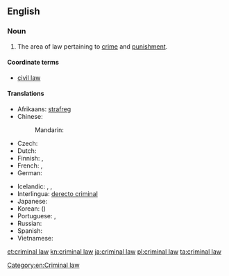 ==English==
{{wikipedia}}

===Noun===
{{en-noun|sg=[[criminal]] [[law]]}}

# {{legal}} The area of law pertaining to [[crime]] and [[punishment]].

====Coordinate terms====
* [[civil law]]

====Translations====
{{trans-top|area of law}}
* Afrikaans: [[strafreg]]
* Chinese:
*: Mandarin: {{t|zh|刑法|tr=xíngfǎ|sc=Hani}}
* Czech: {{t-|cs|trestní právo|n}}
* Dutch: {{t+|nl|strafrecht|n}}
* Finnish: {{t-|fi|rikosoikeus}}, {{t-|fi|rikoslaki}}
* French: {{t|fr|droit pénal|m}}, {{t|fr|droit criminel|m}}
* German: {{t-|de|Strafrecht|n}}
{{trans-mid}}
* Icelandic: {{t|is|hegningarlög|n|p}},  {{t|is|refsilög|n|p}},  {{t|is|refsiréttur|m}}
* Interlingua: [[derecto criminal]]
* Japanese: {{t|ja|刑法|tr=[[けいほう]] keihō|sc=Jpan}}
* Korean: {{t|ko|형법|tr=hyeongbeop|sc=Kore}} ({{t|ko|刑法|sc=Kore}})
* Portuguese: {{t|pt|direito penal|m}}, {{t|pt|direito criminal|m}}
* Russian: {{t|ru|уголовное право|n|tr=ugolóvnoje právo|sc=Cyrl}}
* Spanish: {{t|es|derecho penal|m}}
* Vietnamese: {{t|vi|luật hình sự}}
{{trans-bottom}}

[[Category:en:Criminal law]]

[[et:criminal law]]
[[kn:criminal law]]
[[ja:criminal law]]
[[pl:criminal law]]
[[ta:criminal law]]